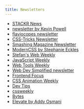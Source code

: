 ```yaml
---
title: Newsletters
---
```


- [STACKR News](https://newsletter.codestackr.com/)
- [newsletter by Kevin Powell](https://www.kevinpowell.co/newsletter/)
- [flaviocopes newsletter](https://flaviocopes.com/page/newsletter/)
- [CSS-Tricks Newsletter](https://css-tricks.com/newsletters/)
- [Smashing Magazine Newsletter](https://www.smashingmagazine.com/the-smashing-newsletter/)
- [ModernCSS by Stephanie Eckles](https://moderncss.dev/newsletter/)
- [Stefan's Web Weekly](https://www.stefanjudis.com/newsletter/)
- [JavaScript Weekly](https://javascriptweekly.com/)
- [Web Tools Weekly](https://webtoolsweekly.com/)
- [Web Dev Simplified newsletter](https://courses.webdevsimplified.com/)
- [Frontend Focus](https://frontendfoc.us/)
- [CSS Animation Weekly](http://weekly.cssanimation.rocks/)
- [Dev Tips](https://umaar.com/dev-tips/)
- [cssweekly](https://css-weekly.com/)
- [Bytes](https://bytes.dev/)
- [Elevate by Addy Osmani](https://addyo.substack.com/)
